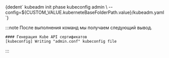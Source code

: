 

<CodeBlock language="bash">
  {dedent`
    kubeadm init phase kubeconfig admin \
      --config=${CUSTOM_VALUE.kuberneteBaseFolderPath.value}/kubeadm.yaml
    `}
</CodeBlock>

:::note
После выполнения команд мы получаем следующий вывод.

```
#### Генерация Kube API сертификатов
[kubeconfig] Writing "admin.conf" kubeconfig file
```

:::
